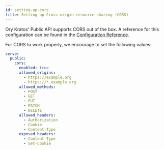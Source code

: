 ```yaml
---
id: setting-up-cors
title: Setting up Cross-origin resource sharing (CORS)
---
```


Ory Kratos' Public API supports CORS out of the box. A reference for this configuration can be found in the
[Configuration Reference](../reference/configuration.mdx).

For CORS to work properly, we encourage to set the following values:

```yaml
serve:
  public:
    cors:
      enabled: true
      allowed_origins:
        - https://example.org
        - https://*.example.org
      allowed_methods:
        - POST
        - GET
        - PUT
        - PATCH
        - DELETE
      allowed_headers:
        - Authorization
        - Cookie
        - Content-Type
      exposed_headers:
        - Content-Type
        - Set-Cookie
```
